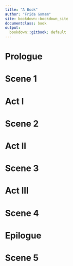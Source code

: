 ```yaml
---
title: "A Book"
author: "Frida Gomam"
site: bookdown::bookdown_site
documentclass: book
output:
  bookdown::gitbook: default
---
```


# Prologue
# Scene 1
# Act I
# Scene 2
# Act II
# Scene 3
# Act III
# Scene 4
# Epilogue
# Scene 5
